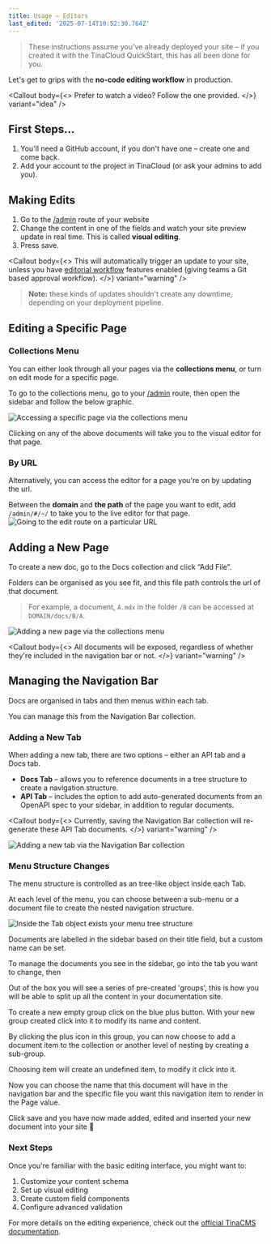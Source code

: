 ```yaml
---
title: Usage – Editors
last_edited: '2025-07-14T10:52:30.764Z'
---
```


> These instructions assume you've already deployed your site – if you created it with the TinaCloud QuickStart, this has all been done for you.

Let's get to grips with the **no-code editing workflow** in production.

<Callout
  body={<>
    Prefer to watch a video? Follow the one provided.
  </>}
  variant="idea"
/>

<youtube embedSrc="https://www.youtube.com/embed/CsCQS7HIBv0?si=os9ona92O2VMOl-V" caption="Seth goes over the basics of using TinaCMS" minutes="2" />

## First Steps…

1. You'll need a GitHub account, if you don't have one – create one and come back.
2. Add your account to the project in TinaCloud (or ask your admins to add you).

## Making Edits

1. Go to the [/admin](/admin#/~/docs/tinadocs-and-tinacms/editing-content) route of your website
2. Change the content in one of the fields and watch your site preview update in real time. This is called **visual editing**.
3. Press save.

<Callout
  body={<>
    This will automatically trigger an update to your site, unless you have [editorial workflow](https://tina.io/editorial-workflow) features enabled (giving teams a Git based approval workflow).
  </>}
  variant="warning"
/>

> **Note:** these kinds of updates shouldn't create any downtime, depending on your deployment pipeline.

## Editing a Specific Page

### Collections Menu

You can either look through all your pages via the **collections menu**, or turn on edit mode for a specific page.

To go to the collections menu, go to your [/admin](/admin) route, then open the sidebar and follow the below graphic.

![](</Documents (1).png> "Accessing a specific page via the collections menu")

Clicking on any of the above documents will take you to the visual editor for that page.

### By URL

Alternatively, you can access the editor for a page you're on by updating the url.

Between the **domain** and **the path** of the page you want to edit, add `/admin/#/~/` to take you to the live editor for that page.![](</Untitled design (10).png> "Going to the edit route on a particular URL")

## Adding a New Page

To create a new doc, go to the Docs collection and click “Add File”.

Folders can be organised as you see fit, and this file path controls the url of that document.

> For example, a document, `A.mdx` in the folder `/B` can be accessed at `DOMAIN/docs/B/A`.

![](</Untitled design (11).png> "Adding a new page via the collections menu")

<Callout
  body={<>
    All documents will be exposed, regardless of whether they're included in the navigation bar or not.
  </>}
  variant="warning"
/>

## Managing the Navigation Bar

Docs are organised in tabs and then menus within each tab.

You can manage this from the Navigation Bar collection.

### Adding a New Tab

When adding a new tab, there are two options – either an API tab and a Docs tab.

* **Docs Tab** – allows you to reference documents in a tree structure to create a navigation structure.
* **API Tab** – includes the option to add auto-generated documents from an OpenAPI spec to your sidebar, in addition to regular documents.

<Callout
  body={<>
    Currently, saving the Navigation Bar collection will re-generate these API Tab documents.
  </>}
  variant="warning"
/>

![](/new-tab.png "Adding a new tab via the Navigation Bar collection")

### Menu Structure Changes

The menu structure is controlled as an tree-like object inside each Tab.

At each level of the menu, you can choose between a sub-menu or a document file to create the nested navigation structure.

![](</Untitled design (13).png> "Inside the Tab object exists your menu tree structure")

Documents are labelled in the sidebar based on their title field, but a custom name can be set.

To manage the documents you see in the sidebar, go into the tab you want to change, then

Out of the box you will see a series of pre-created 'groups', this is how you will be able to split up all the content in your documentation site.

To create a new empty group click on the blue plus button. With your new group created click into it to modify its name and content.

By clicking the plus icon in this group, you can now choose to add a document item to the collection or another level of nesting by creating a sub-group.

Choosing item will create an undefined item, to modify it click into it.

Now you can choose the name that this document will have in the navigation bar and the specific file you want this navigation item to render in the Page value.

Click save and you have now made added, edited and inserted your new document into your site 🎉

### Next Steps

Once you're familiar with the basic editing interface, you might want to:

1. Customize your content schema
2. Set up visual editing
3. Create custom field components
4. Configure advanced validation

For more details on the editing experience, check out the [official TinaCMS documentation](https://tina.io/docs/using-tina-editor).
